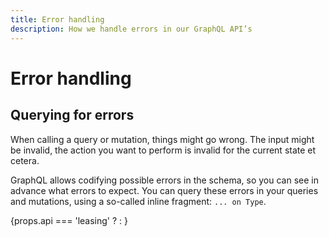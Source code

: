 ```yaml
---
title: Error handling
description: How we handle errors in our GraphQL API’s
---
```



# Error handling

## Querying for errors

When calling a query or mutation, things might go wrong. The input might be invalid, the action you want to perform is invalid for the current state et cetera.

GraphQL allows codifying possible errors in the schema, so you can see in advance what errors to expect. You can query these errors in your queries and mutations, using a so-called inline fragment: `... on Type`.

{props.api === 'leasing' ? <LeasingApiErrors /> : <MarketplaceApiErrors />}
